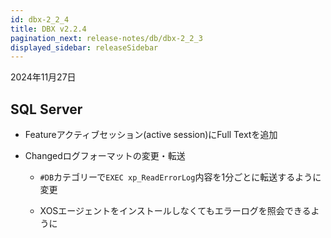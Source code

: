 ```yaml
---
id: dbx-2_2_4
title: DBX v2.2.4
pagination_next: release-notes/db/dbx-2_2_3
displayed_sidebar: releaseSidebar
---
```


2024年11月27日

## SQL Server

- <Status priority='1'>Feature</Status>アクティブセッション(active session)にFull Textを追加

- <Status priority='1'>Changed</Status>ログフォーマットの変更・転送

  - `#DB`カテゴリーで`EXEC xp_ReadErrorLog`内容を1分ごとに転送するように変更

  - XOSエージェントをインストールしなくてもエラーログを照会できるように
